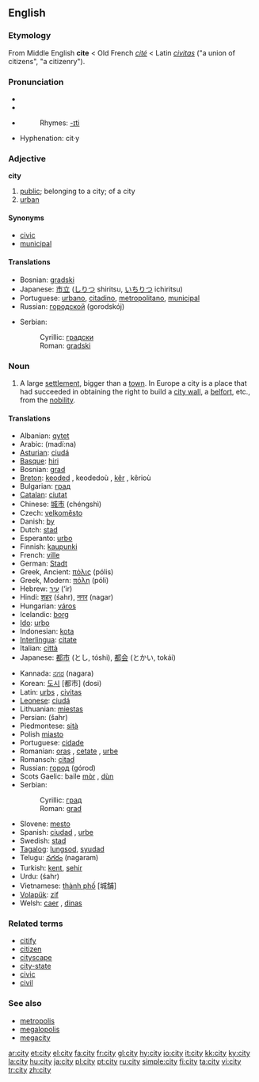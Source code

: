 {{see|City}}

==English==

{{rank|several|either|whether|339|city|held|help|number}}

===Etymology===
From Middle English '''cite''' < Old French ''[[cité]]'' < Latin ''[[civitas]]'' ("a union of citizens", "a citizenry").

===Pronunciation===
*{{IPA|/ˈsɪti/}}
*{{SAMPA|/"sIti/}}
*{{audio|en-us-city.ogg|Audio (US)}}
*:Rhymes: [[Rhymes:English:-ɪti|-ɪti]]
*Hyphenation: cit·y

===Adjective===
'''city'''

# [[public]]; belonging to a city; of a city
# [[urban]]

====Synonyms====
*[[civic]]
*[[municipal]]

====Translations====
{{top}}
*Bosnian: [[gradski]] {{m}}
*Japanese: [[市立]] ([[しりつ]] shiritsu, [[いちりつ]] ichiritsu)
*Portuguese: [[urbano]], [[citadino]], [[metropolitano]], [[municipal]]
*Russian: [[городской]] (gorodskój)
{{mid}}
*Serbian:
*:Cyrillic: [[градски]] {{m}}
*:Roman: [[gradski#Serbian|gradski]] {{m}}
{{bottom}}

===Noun===
{{en-noun|pl=cities}}

# A large [[settlement]], bigger than a [[town]]. In Europe a city is a place that had succeeded in obtaining the right to build a [[city wall]], a [[belfort]], etc., from the [[nobility]].

====Translations====
{{top}}
*Albanian: [[qytet]]
*Arabic: {{ARchar|[[مدينة]]}} (madí:na) {{f}}
*[[Asturian]]: [[ciudá]] {{f}}
*[[Basque]]: [[hiri]]
*Bosnian: [[grad#Bosnian|grad]] {{m}}
*[[Breton]]: [[keoded]] {{f}}, keodedoù {{p}}, [[kêr]] {{f}}, kêrioù {{p}}
*Bulgarian: [[град]] {{m}}
*[[Catalan]]: [[ciutat]] {{f}}
*Chinese: [[城市]] (chéngshì)
*Czech: [[velkoměsto]] {{n}}
*Danish: [[by]]
*Dutch: [[stad]] {{f}}
*Esperanto: [[urbo]]
*Finnish: [[kaupunki]]
*French: [[ville]] {{f}}
*German: [[Stadt]] {{f}}
*Greek, Ancient: [[πόλις]] (pólis) {{f}}
*Greek, Modern: [[πόλη]] (póli) {{f}}
*Hebrew: [[עיר]] (‘ir) {{f}}
*Hindi: [[शहर]] (śahr), [[नगर]] (nagar)
*Hungarian: [[város]]
*Icelandic: [[borg]] {{f}}
*[[Ido]]: [[urbo]]
*Indonesian: [[kota]]
*[[Interlingua]]: [[citate]]
*Italian: [[città]] {{f}}
*Japanese: [[都市]] (とし, tóshi), [[都会]] (とかい, tokái)
{{mid}}
*Kannada: [[ನಗರ]] (nagara)
*Korean: [[도시]] [都市] (dosi)
*Latin: [[urbs]] {{f}}, [[civitas]] {{f}}
*[[Leonese]]: [[ciudá]] {{f}}
*Lithuanian: [[miestas]]
*Persian: {{FAchar|[[شهر]]}} (šahr)
*Piedmontese: [[sità]]
*Polish [[miasto]] {{n}}
*Portuguese: [[cidade]] {{f}}
*Romanian: [[oraş]] {{n}}, [[cetate]] {{f}}, [[urbe]] {{f}}
*Romansch: [[citad]] {{f}}
*Russian: [[город]] (górod) {{m}}
*Scots Gaelic: baile [[mór|mòr]] {{m}}, [[dùn]] {{m}}
*Serbian:
*:Cyrillic: [[град#Serbian|град]] {{m}}
*:Roman: [[grad#Serbian|grad]] {{m}}
*Slovene: [[mesto]] {{n}}
*Spanish: [[ciudad]] {{f}}, [[urbe]] {{f}}
*Swedish: [[stad]] {{c}}
*[[Tagalog]]: [[lungsod]], [[syudad]]
*Telugu: [[నగరం]] (nagaram)
*Turkish: [[kent]], [[şehir]]
*Urdu: {{URchar|[[شہر]]}} (śahr)
*Vietnamese: [[thành phố]] [城舗]
*[[Volapük]]: [[zif]]
*Welsh: [[caer]] {{f}}, [[dinas]] {{f}}
{{bottom}}

===Related terms===
*[[citify]]
*[[citizen]]
*[[cityscape]]
*[[city-state]]
*[[civic]]
*[[civil]]

===See also===
*[[metropolis]]
*[[megalopolis]]
*[[megacity]]

[[ar:city]]
[[et:city]]
[[el:city]]
[[fa:city]]
[[fr:city]]
[[gl:city]]
[[hy:city]]
[[io:city]]
[[it:city]]
[[kk:city]]
[[ky:city]]
[[la:city]]
[[hu:city]]
[[ja:city]]
[[pl:city]]
[[pt:city]]
[[ru:city]]
[[simple:city]]
[[fi:city]]
[[ta:city]]
[[vi:city]]
[[tr:city]]
[[zh:city]]
